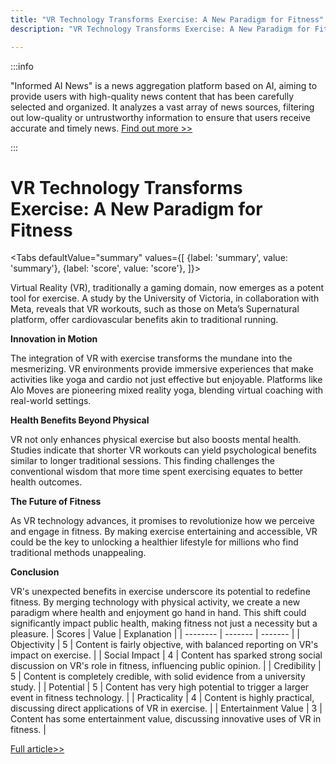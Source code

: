 ```yaml
---
title: "VR Technology Transforms Exercise: A New Paradigm for Fitness"
description: "VR Technology Transforms Exercise: A New Paradigm for Fitness"

---
```



:::info

"Informed AI News" is a news aggregation platform based on AI, aiming to provide users with high-quality news content that has been carefully selected and organized. It analyzes a vast array of news sources, filtering out low-quality or untrustworthy information to ensure that users receive accurate and timely news.  [Find out more >>](/)

:::

# VR Technology Transforms Exercise: A New Paradigm for Fitness


<Tabs
	defaultValue="summary"
	values={[
	{label: 'summary', value: 'summary'},
	{label: 'score', value: 'score'},
]}>
<TabItem value="summary">


Virtual Reality (VR), traditionally a gaming domain, now emerges as a potent tool for exercise. A study by the University of Victoria, in collaboration with Meta, reveals that VR workouts, such as those on Meta’s Supernatural platform, offer cardiovascular benefits akin to traditional running.

**Innovation in Motion**

The integration of VR with exercise transforms the mundane into the mesmerizing. VR environments provide immersive experiences that make activities like yoga and cardio not just effective but enjoyable. Platforms like Alo Moves are pioneering mixed reality yoga, blending virtual coaching with real-world settings.

**Health Benefits Beyond Physical**

VR not only enhances physical exercise but also boosts mental health. Studies indicate that shorter VR workouts can yield psychological benefits similar to longer traditional sessions. This finding challenges the conventional wisdom that more time spent exercising equates to better health outcomes.

**The Future of Fitness**

As VR technology advances, it promises to revolutionize how we perceive and engage in fitness. By making exercise entertaining and accessible, VR could be the key to unlocking a healthier lifestyle for millions who find traditional methods unappealing.

**Conclusion**

VR's unexpected benefits in exercise underscore its potential to redefine fitness. By merging technology with physical activity, we create a new paradigm where health and enjoyment go hand in hand. This shift could significantly impact public health, making fitness not just a necessity but a pleasure.
</TabItem>
<TabItem value="score">
	| Scores     | Value   | Explanation |
	| -------- | ------- | ------- |
	| Objectivity  | 5    | Content is fairly objective, with balanced reporting on VR's impact on exercise.    |
	| Social Impact | 4     | Content has sparked strong social discussion on VR's role in fitness, influencing public opinion.    |
	| Credibility    | 5    | Content is completely credible, with solid evidence from a university study.    |
	| Potential    | 5    | Content has very high potential to trigger a larger event in fitness technology.    |
	| Practicality    | 4    | Content is highly practical, discussing direct applications of VR in exercise.    |
	| Entertainment Value    | 3    | Content has some entertainment value, discussing innovative uses of VR in fitness.    |
</TabItem>
</Tabs>

[Full article>>](https://hackernoon.com/university-study-reveals-vrs-unexpected-benefits-for-exercise?source=rss)
